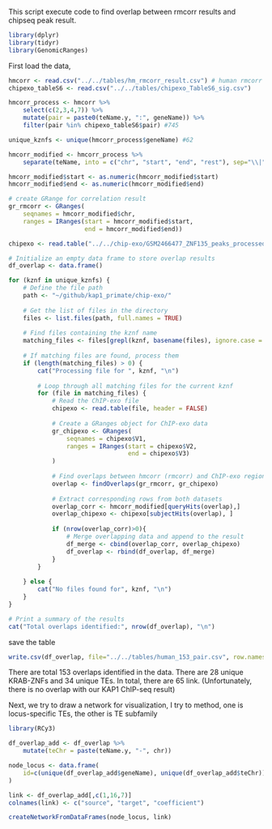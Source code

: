 This script execute code to find overlap between rmcorr results and chipseq peak result.

```r
library(dplyr)
library(tidyr)
library(GenomicRanges)
```

First load the data,

```r
hmcorr <- read.csv("../../tables/hm_rmcorr_result.csv") # human rmcorr result
chipexo_tableS6 <- read.csv("../../tables/chipexo_TableS6_sig.csv")
```

```r
hmcorr_process <- hmcorr %>% 
    select(c(2,3,4,7)) %>%
    mutate(pair = paste0(teName.y, ":", geneName)) %>%
    filter(pair %in% chipexo_tableS6$pair) #745

unique_kznfs <- unique(hmcorr_process$geneName) #62

hmcorr_modified <- hmcorr_process %>%
    separate(teName, into = c("chr", "start", "end", "rest"), sep="\\|", remove = FALSE)

hmcorr_modified$start <- as.numeric(hmcorr_modified$start)
hmcorr_modified$end <- as.numeric(hmcorr_modified$end)

# create GRange for correlation result
gr_rmcorr <- GRanges(
    seqnames = hmcorr_modified$chr,
    ranges = IRanges(start = hmcorr_modified$start,
                     end = hmcorr_modified$end))
```

```r
chipexo <- read.table("../../chip-exo/GSM2466477_ZNF135_peaks_processed_score_signal_exo.bed")
```

```r
# Initialize an empty data frame to store overlap results
df_overlap <- data.frame()

for (kznf in unique_kznfs) {
    # Define the file path
    path <- "~/github/kap1_primate/chip-exo/"
    
    # Get the list of files in the directory
    files <- list.files(path, full.names = TRUE)
    
    # Find files containing the kznf name
    matching_files <- files[grepl(kznf, basename(files), ignore.case = TRUE)]
    
    # If matching files are found, process them
    if (length(matching_files) > 0) {
        cat("Processing file for ", kznf, "\n")
        
        # Loop through all matching files for the current kznf
        for (file in matching_files) {
            # Read the ChIP-exo file
            chipexo <- read.table(file, header = FALSE)
            
            # Create a GRanges object for ChIP-exo data
            gr_chipexo <- GRanges(
                seqnames = chipexo$V1,
                ranges = IRanges(start = chipexo$V2, 
                                 end = chipexo$V3)
            )
            
            # Find overlaps between hmcorr (rmcorr) and ChIP-exo regions
            overlap <- findOverlaps(gr_rmcorr, gr_chipexo)
            
            # Extract corresponding rows from both datasets
            overlap_corr <- hmcorr_modified[queryHits(overlap),]
            overlap_chipexo <- chipexo[subjectHits(overlap), ] 
            
            if (nrow(overlap_corr)>0){
                # Merge overlapping data and append to the result
                df_merge <- cbind(overlap_corr, overlap_chipexo)
                df_overlap <- rbind(df_overlap, df_merge)
            }
        }
        
    } else {
        cat("No files found for", kznf, "\n")
    }
}

# Print a summary of the results
cat("Total overlaps identified:", nrow(df_overlap), "\n")

```

save the table
```r
write.csv(df_overlap, file="../../tables/human_153_pair.csv", row.names=F)
```


There are total 153 overlaps identified in the data. There are 28 unique KRAB-ZNFs and 34 unique TEs. In total, there are 65 link. (Unfortunately, there is no overlap with our KAP1 ChIP-seq result)

Next, we try to draw a network for visualization,
I try to method, one is locus-specific TEs, the other is TE subfamily
```r
library(RCy3)

df_overlap_add <- df_overlap %>%
    mutate(teChr = paste(teName.y, "-", chr))

node_locus <- data.frame(
    id=c(unique(df_overlap_add$geneName), unique(df_overlap_add$teChr))
)

link <- df_overlap_add[,c(1,16,7)]
colnames(link) <- c("source", "target", "coefficient")

createNetworkFromDataFrames(node_locus, link)
```

